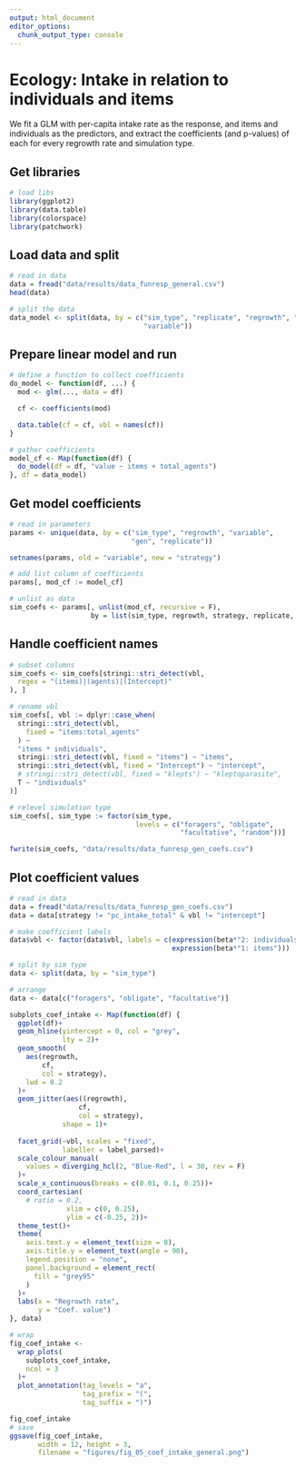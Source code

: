 ```yaml
---
output: html_document
editor_options: 
  chunk_output_type: console
---
```


# Ecology: Intake in relation to individuals and items

We fit a GLM with per-capita intake rate as the response, and items and individuals as the predictors, and extract the coefficients (and p-values) of each for every regrowth rate and simulation type.

## Get libraries

```r
# load libs
library(ggplot2)
library(data.table)
library(colorspace)
library(patchwork)
```

## Load data and split

```r
# read in data
data = fread("data/results/data_funresp_general.csv")
head(data)
```

```r
# split the data
data_model <- split(data, by = c("sim_type", "replicate", "regrowth", "gen", 
                                 "variable"))
```

## Prepare linear model and run

```r
# define a function to collect coefficients
do_model <- function(df, ...) {
  mod <- glm(..., data = df)

  cf <- coefficients(mod)

  data.table(cf = cf, vbl = names(cf))
}
```

```r
# gather coefficients
model_cf <- Map(function(df) {
  do_model(df = df, "value ~ items + total_agents")
}, df = data_model)
```

## Get model coefficients

```r
# read in parameters
params <- unique(data, by = c("sim_type", "regrowth", "variable", 
                              "gen", "replicate"))

setnames(params, old = "variable", new = "strategy")

# add list column of coefficients
params[, mod_cf := model_cf]

# unlist as data
sim_coefs <- params[, unlist(mod_cf, recursive = F), 
                    by = list(sim_type, regrowth, strategy, replicate, gen)]
```

## Handle coefficient names

```r
# subset columns
sim_coefs <- sim_coefs[stringi::stri_detect(vbl,
  regex = "(items)|(agents)|(Intercept)"
), ]

# rename vbl
sim_coefs[, vbl := dplyr::case_when(
  stringi::stri_detect(vbl,
    fixed = "items:total_agents"
  ) ~
  "items * individuals",
  stringi::stri_detect(vbl, fixed = "items") ~ "items",
  stringi::stri_detect(vbl, fixed = "Intercept") ~ "intercept",
  # stringi::stri_detect(vbl, fixed = "klepts") ~ "kleptoparasite",
  T ~ "individuals"
)]

# relevel simulation type
sim_coefs[, sim_type := factor(sim_type,
                               levels = c("foragers", "obligate", 
                                          "facultative", "random"))]
```

```r
fwrite(sim_coefs, "data/results/data_funresp_gen_coefs.csv")
```

## Plot coefficient values

```r
# read in data
data = fread("data/results/data_funresp_gen_coefs.csv")
data = data[strategy != "pc_intake_total" & vbl != "intercept"]
```

```r
# make coefficient labels
data$vbl <- factor(data$vbl, labels = c(expression(beta*"2: individuals"), 
                                        expression(beta*"1: items")))

# split by sim type
data <- split(data, by = "sim_type")

# arrange
data <- data[c("foragers", "obligate", "facultative")]

subplots_coef_intake <- Map(function(df) {
  ggplot(df)+
  geom_hline(yintercept = 0, col = "grey",
             lty = 2)+
  geom_smooth(
    aes(regrowth,
        cf,
        col = strategy),
    lwd = 0.2
  )+
  geom_jitter(aes((regrowth), 
                 cf,
                 col = strategy),
             shape = 1)+
  
  facet_grid(~vbl, scales = "fixed",
             labeller = label_parsed)+
  scale_colour_manual(
    values = diverging_hcl(2, "Blue-Red", l = 30, rev = F)
  )+
  scale_x_continuous(breaks = c(0.01, 0.1, 0.25))+
  coord_cartesian(
    # ratio = 0.2,
              xlim = c(0, 0.25),
              ylim = c(-0.25, 2))+
  theme_test()+
  theme(
    axis.text.y = element_text(size = 8),
    axis.title.y = element_text(angle = 90),
    legend.position = "none",
    panel.background = element_rect(
      fill = "grey95"
    )
  )+
  labs(x = "Regrowth rate",
       y = "Coef. value")
}, data)

# wrap
fig_coef_intake <-
  wrap_plots(
    subplots_coef_intake,
    ncol = 3
  )+
  plot_annotation(tag_levels = "a",
                  tag_prefix = "(",
                  tag_suffix = ")")

fig_coef_intake
# save
ggsave(fig_coef_intake,
       width = 12, height = 3,
       filename = "figures/fig_05_coef_intake_general.png")
```
